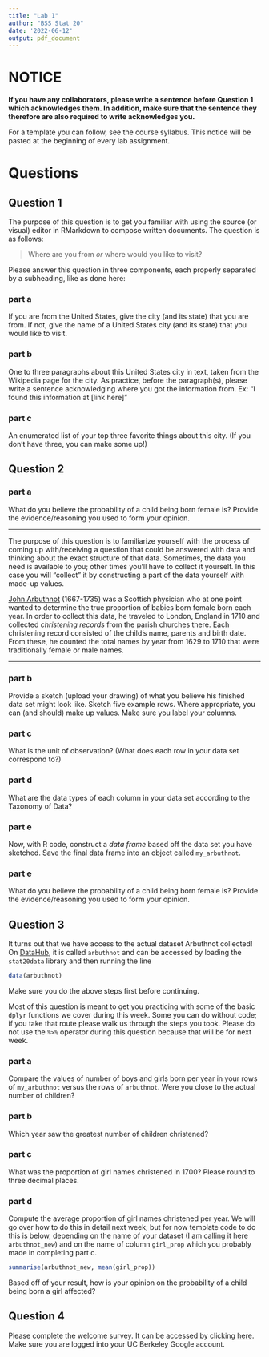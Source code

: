 ```yaml
---
title: "Lab 1"
author: "BSS Stat 20"
date: '2022-06-12'
output: pdf_document
---
```


# NOTICE

**If you have any collaborators, please write a sentence before Question 1 which acknowledges them. In addition, make sure that the sentence they therefore are also required to write acknowledges you.**

For a template you can follow, see the course syllabus. This notice will be pasted at the beginning of every lab assignment.

# Questions

## Question 1

The purpose of this question is to get you familiar with using the source (or visual) editor in RMarkdown to compose written documents. The question is as follows:

> Where are you from *or* where would you like to visit?

Please answer this question in three components, each properly separated by a subheading, like as done here:

### part a

If you are from the United States, give the city (and its state) that you are from. If not, give the name of a United States city (and its state) that you would like to visit.

### part b

One to three paragraphs about this United States city in text, taken from the Wikipedia page for the city. As practice, before the paragraph(s), please write a sentence acknowledging where you got the information from. Ex: "I found this information at [link here]"

### part c

An enumerated list of your top three favorite things about this city. (If you don't have three, you can make some up!)

## Question 2

### part a

What do you believe the probability of a child being born female is? Provide the evidence/reasoning you used to form your opinion.

------------------------------------------------------------------------

The purpose of this question is to familiarize yourself with the process of coming up with/receiving a question that could be answered with data and thinking about the exact structure of that data. Sometimes, the data you need is available to you; other times you'll have to collect it yourself. In this case you will "collect" it by constructing a part of the data yourself with made-up values.

[John Arbuthnot](https://en.wikipedia.org/wiki/John_Arbuthnot) (1667-1735) was a Scottish physician who at one point wanted to determine the true proportion of babies born female born each year. In order to collect this data, he traveled to London, England in 1710 and collected *christening records* from the parish churches there. Each christening record consisted of the child's name, parents and birth date. From these, he counted the total names by year from 1629 to 1710 that were traditionally female or male names.

------------------------------------------------------------------------

### part b

Provide a sketch (upload your drawing) of what you believe his finished data set might look like. Sketch five example rows. Where appropriate, you can (and should) make up values. Make sure you label your columns.

### part c

What is the unit of observation? (What does each row in your data set correspond to?)

### part d

What are the data types of each column in your data set according to the Taxonomy of Data?

### part e

Now, with R code, construct a *data frame* based off the data set you have sketched. Save the final data frame into an object called `my_arbuthnot`.

### part e

What do you believe the probability of a child being born female is? Provide the evidence/reasoning you used to form your opinion.

## Question 3

It turns out that we have access to the actual dataset Arbuthnot collected! On [DataHub](https://stat20.datahub.berkeley.edu), it is called `arbuthnot` and can be accessed by loading the `stat20data` library and then running the line

```r
data(arbuthnot)
```

Make sure you do the above steps first before continuing.

Most of this question is meant to get you practicing with some of the basic `dplyr` functions we cover during this week. Some you can do without code; if you take that route please walk us through the steps you took. Please do not use the `%>%` operator during this question because that will be for next week.

### part a

Compare the values of number of boys and girls born per year in your rows of `my_arbuthnot` versus the rows of `arbuthnot`. Were you close to the actual number of children?

### part b

Which year saw the greatest number of children christened?

### part c

What was the proportion of girl names christened in 1700? Please round to three decimal places.

### part d

Compute the average proportion of girl names christened per year. We will go over how to do this in detail next week; but for now template code to do this is below, depending on the name of your dataset (I am calling it here `arbuthnot_new`) and on the name of column `girl_prop` which you probably made in completing part c.

```r
summarise(arbuthnot_new, mean(girl_prop))
```

Based off of your result, how is your opinion on the probability of a child being born a girl affected?

## Question 4

Please complete the welcome survey. It can be accessed by clicking [here](https://docs.google.com/forms/d/e/1FAIpQLSdDZSUZeXxlgiGA1C33XJZk_3XHHHE4yTQ6A9liB3N8WDyDTA/viewform). Make sure you are logged into your UC Berkeley Google account.
